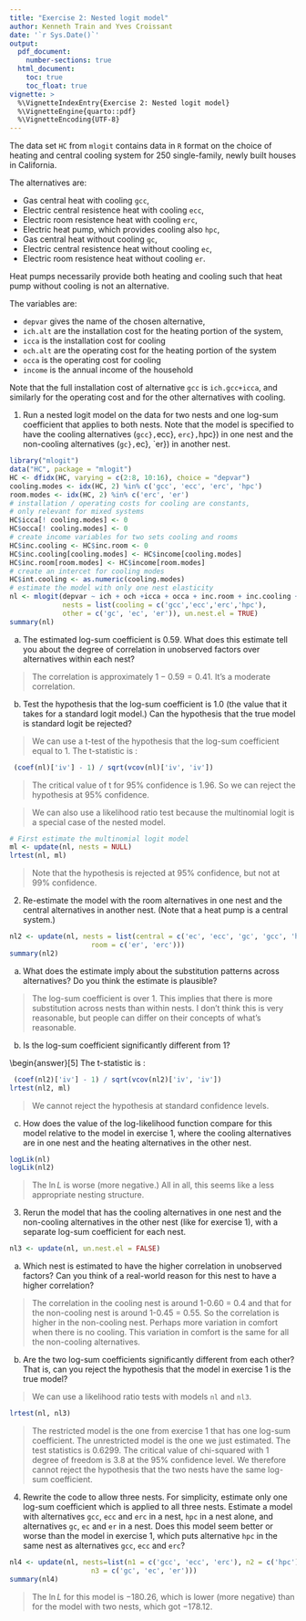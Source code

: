 ```yaml
---
title: "Exercise 2: Nested logit model"
author: Kenneth Train and Yves Croissant
date: '`r Sys.Date()`'
output: 
  pdf_document:
    number-sections: true
  html_document:
    toc: true
    toc_float: true
vignette: >
  %\VignetteIndexEntry{Exercise 2: Nested logit model}
  %\VignetteEngine{quarto::pdf}
  %\VignetteEncoding{UTF-8}
---
```


The data set `HC` from `mlogit` contains data in `R` format on the
choice of heating and central cooling system for 250 single-family,
newly built houses in California.

The alternatives are:

- Gas central heat with cooling `gcc`,
- Electric central resistence heat with cooling `ecc`,
- Electric room resistence heat with cooling `erc`,
- Electric heat pump, which provides cooling also `hpc`,
- Gas central heat without cooling `gc`,
- Electric central resistence heat without cooling `ec`,
- Electric room resistence heat without cooling `er`.


Heat pumps necessarily provide both heating and cooling such that heat
pump without cooling is not an alternative.

The variables are:

- `depvar` gives the name of the chosen alternative,
- `ich.alt` are the installation cost for the heating portion
  of the system,
- `icca` is the installation cost for cooling
- `och.alt` are the operating cost for the heating portion of
  the system
- `occa` is the operating cost for cooling
- `income` is the annual income of the household

Note that the full installation cost of alternative `gcc` is
`ich.gcc+icca`, and similarly for the operating cost and for the
other alternatives with cooling.

@. Run a nested logit model on the data for two nests and one log-sum
coefficient that applies to both nests. Note that the model is
specified to have the cooling alternatives (`gcc}, `ecc},
`erc}, `hpc}) in one nest and the non-cooling alternatives
(`gc}, `ec}, `er}) in another nest.

```r
library("mlogit")
data("HC", package = "mlogit")
HC <- dfidx(HC, varying = c(2:8, 10:16), choice = "depvar")
cooling.modes <- idx(HC, 2) %in% c('gcc', 'ecc', 'erc', 'hpc')
room.modes <- idx(HC, 2) %in% c('erc', 'er')
# installation / operating costs for cooling are constants, 
# only relevant for mixed systems
HC$icca[! cooling.modes] <- 0
HC$occa[! cooling.modes] <- 0
# create income variables for two sets cooling and rooms
HC$inc.cooling <- HC$inc.room <- 0
HC$inc.cooling[cooling.modes] <- HC$income[cooling.modes]
HC$inc.room[room.modes] <- HC$income[room.modes]
# create an intercet for cooling modes
HC$int.cooling <- as.numeric(cooling.modes)
# estimate the model with only one nest elasticity
nl <- mlogit(depvar ~ ich + och +icca + occa + inc.room + inc.cooling + int.cooling | 0, HC,
             nests = list(cooling = c('gcc','ecc','erc','hpc'), 
             other = c('gc', 'ec', 'er')), un.nest.el = TRUE)
summary(nl)
``` 

(a) The estimated log-sum coefficient is $0.59$. What does this
estimate tell you about the degree of correlation in unobserved
factors over alternatives within each nest?

> The correlation is approximately $1-0.59=0.41$. It's a moderate
> correlation.
  
(b) Test the hypothesis that the log-sum coefficient is 1.0 (the value
that it takes for a standard logit model.) Can the hypothesis that the
true model is standard logit be rejected?

> We can use a t-test of the hypothesis that the log-sum coefficient
> equal to 1. The t-statistic is :

```r
 (coef(nl)['iv'] - 1) / sqrt(vcov(nl)['iv', 'iv'])
``` 

> The critical value of t for 95\% confidence is 1.96. So we can reject
> the hypothesis at 95\% confidence.
 
> We can also use a likelihood ratio test because the multinomial logit
> is a special case of the nested model.

```r
# First estimate the multinomial logit model
ml <- update(nl, nests = NULL)
lrtest(nl, ml)
```  

> Note that the hypothesis is rejected at 95\% confidence, but not at
> 99\% confidence.

2. Re-estimate the model with the room alternatives in one nest and
the central alternatives in another nest. (Note that a heat pump is a
central system.)

```r
nl2 <- update(nl, nests = list(central = c('ec', 'ecc', 'gc', 'gcc', 'hpc'), 
                    room = c('er', 'erc')))
summary(nl2)
``` 

(a) What does the estimate imply about the substitution patterns
across alternatives? Do you think the estimate is plausible?

> The log-sum coefficient is over 1. This implies that there is more
> substitution across nests than within nests.  I don't think this is
> very reasonable, but people can differ on their concepts of what's
> reasonable.

(b) Is the log-sum coefficient significantly different from 1?

\begin{answer}[5]
  The t-statistic is :
```r
 (coef(nl2)['iv'] - 1) / sqrt(vcov(nl2)['iv', 'iv'])
lrtest(nl2, ml)
```   

> We cannot reject the hypothesis at standard confidence levels.

(c) How does the value of the log-likelihood function compare for this
model relative to the model in exercise 1, where the cooling
alternatives are in one nest and the heating alternatives in the other
nest.

```r
logLik(nl)
logLik(nl2)
```   

> The $\ln L$ is worse (more negative.) All in all, this seems like a less
> appropriate nesting structure.

3. Rerun the model that has the cooling alternatives in one nest and
the non-cooling alternatives in the other nest (like for exercise 1),
with a separate log-sum coefficient for each nest.

```r
nl3 <- update(nl, un.nest.el = FALSE)
```

(a) Which nest is estimated to have the higher correlation in
unobserved factors? Can you think of a real-world reason for this nest
to have a higher correlation?

> The correlation in the cooling nest is around 1-0.60 = 0.4 and that
> for the non-cooling nest is around 1-0.45 = 0.55. So the correlation
> is higher in the non-cooling nest.  Perhaps more variation in
> comfort when there is no cooling. This variation in comfort is the
> same for all the non-cooling alternatives.

(b) Are the two log-sum coefficients significantly different from each
other? That is, can you reject the hypothesis that the model in
exercise 1 is the true model?


> We can use a likelihood ratio tests with models `nl` and
> `nl3`.

```r
lrtest(nl, nl3)
```   

> The restricted model is the one from exercise 1 that has one log-sum
> coefficient. The unrestricted model is the one we just estimated. The
> test statistics is 0.6299. The critical value of chi-squared with 1
> degree of freedom is 3.8 at the 95\% confidence level. We therefore
> cannot reject the hypothesis that the two nests have the same log-sum
> coefficient.

4. Rewrite the code to allow three nests. For simplicity, estimate
only one log-sum coefficient which is applied to all three
nests. Estimate a model with alternatives `gcc`, `ecc` and
`erc` in a nest, `hpc` in a nest alone, and alternatives
`gc`, `ec` and `er` in a nest. Does this model seem better or
worse than the model in exercise 1, which puts alternative `hpc` in
the same nest as alternatives `gcc`, `ecc` and `erc`?

```r
nl4 <- update(nl, nests=list(n1 = c('gcc', 'ecc', 'erc'), n2 = c('hpc'),
                    n3 = c('gc', 'ec', 'er')))
summary(nl4)
``` 

> The $\ln L$ for this model is $-180.26$, which is lower (more negative)
> than for the model with two nests, which got $-178.12$.


